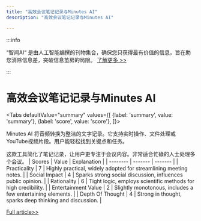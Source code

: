 ```yaml
---
title: "高效会议笔记记录与Minutes AI"
description: "高效会议笔记记录与Minutes AI"

---
```



:::info

“智闻AI“ 是由人工智能编撰的刊物集合，确保您只获得最有价值的信息，旨在助您消除信息差，突破信息茧房的局限。  [了解更多 >>](/)

:::

# 高效会议笔记记录与Minutes AI


<Tabs
	defaultValue="summary"
	values={[
	{label: 'summary', value: 'summary'},
	{label: 'score', value: 'score'},
]}>
<TabItem value="summary">


Minutes AI 将音频转换为整洁的文字记录。它支持实时操作、文件处理或YouTube视频片段。用户能轻松找到关键点和任务。

这款工具简化了笔记记录，让用户更专注于会议内容。非常适合忙碌的人士处理多个会议。
</TabItem>
<TabItem value="score">
	| Scores     | Value   | Explanation |
	| -------- | ------- | ------- |
	| Practicality  | 7    | Highly practical, widely adopted for streamlining meeting notes.    |
	| Social Impact | 4     | Sparks strong social discussion, influences public opinion.    |
	| Rationality    | 6    | Tight logic, employs scientific methods for high credibility.    |
	| Entertainment Value    | 2    | Slightly monotonous, includes a few entertaining elements.    |
	| Depth Of Thought    | 4    | Strong in thought, sparks deep thinking and discussion.    |
</TabItem>
</Tabs>

[Full article>>](https://www.producthunt.com/posts/minutes-ai-meeting-notes-transcripts)
